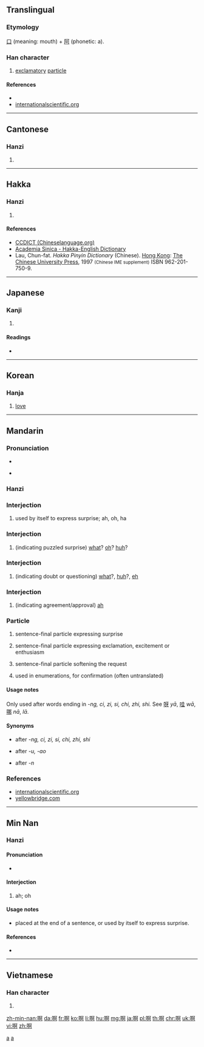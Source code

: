 {{also|a}}
==Translingual==
{{stroke order}}

===Etymology===
[[口]] (meaning: mouth) + [[阿]] (phonetic: a).

===Han character===
{{Han char|rn=30|rad=口|as=08|sn=11|four=6102<sub>0</sub>|canj=口弓中口 (RNLR)|ids=⿰[[口]][[阿]]}}

# [[exclamatory]] [[particle]]

====References====
* {{Han ref|kx=0195.040|dkj=03808|dj=0416.050|hdz=10634.180|uh=554A|ud=21834|bh=B0DA|bd=45274}}
* [http://internationalscientific.org/CharacterASP/CharacterEtymology.aspx?characterInput=%E5%95%8A internationalscientific.org]

----

==Cantonese==
{{zh-hanzi-box|啊}}

===Hanzi===
{{yue-hanzi|jyut=[[aa1]], [[aa2]], [[aa3]], [[aa4]]|y=a1, a2, a3, a4}}

# {{defn|lang=yue|sort=口08}}

----

==Hakka==

===Hanzi===
{{hak-hanzi|poj=o (o<sup>1</sup>), ó (o<sup>2</sup>)|gd=o<sup>1</sup> [Meixian, Bao'an, Kwangtung], o<sup>1</sup>, a<sup>1</sup> [Hailu, Siyan]|hpy=o2, o3}}

# {{defn|lang=hak|sort=口08}}

====References====
*[http://www.chineselanguage.org/dictionaries/?mode=view&module=chardict&query=%E5%95%8A CCDICT (Chineselanguage.org)]
*[http://minhakka.ling.sinica.edu.tw/bkg/hakyin/search.php?DETAIL=1&LIMIT=id=29415&dbname=su_tian_1&graph=2 Academia Sinica - Hakka-English Dictionary]
*Lau, Chun-fat. ''Hakka Pinyin Dictionary'' (Chinese). [[Hong Kong]]: [[w:Chinese University of Hong Kong|The Chinese University Press]], 1997 <small>(Chinese IME supplement)</small> ISBN 962-201-750-9.

----

==Japanese==

===Kanji===
{{ja-kanji|grade=|rs=口08}}

# {{defn|lang=ja|sort=口08}}

====Readings====
* {{ja-readings|on=[[あ]] (a)|kun=[[こえ]] (koe)}}

----

==Korean==

===Hanja===
{{ko-hanja|hangeul=아|rv=a|mr=a}}

# [[love]]

----

==Mandarin==
{{zh-hanzi-box|啊}}

===Pronunciation===
* {{audio|Zh-ā.ogg|audio (ā)|lang=cmn}}
{{Pinyin-IPA|ā}}
* {{audio|Zh-a.ogg|audio (a)|lang=cmn}}
{{Pinyin-IPA|a}}
{{Pinyin-IPA|ǎ}}
{{Pinyin-IPA|á}}
{{Pinyin-IPA|à}}

===Hanzi===
{{cmn-hanzi|pin=[[ā]] ([[a1]]), [[á]] ([[a2]]), [[ǎ]] ([[a3]]), [[à]] ([[a4]]), [[a]] ([[a5]])|wg=a<sup>1</sup>, a<sup>2</sup>, a<sup>3</sup>, a<sup>4</sup>, a}}

===Interjection===
{{cmn-interj|ts|pin=[[ā#Mandarin|ā]]|pint=a1}}

# used by itself to express surprise; ah, oh, ha
#: {{usex|lang=cmn|'''啊'''！我又赢了！|tr='''Ā'''! Wǒ yòu yíng le!|t='''Ha'''! I've won again!|inline=0}}

===Interjection===
{{cmn-interj|ts|pin=[[ǎ#Mandarin|ǎ]]|pint=a3}}

# (indicating puzzled surprise) [[what]]? [[oh]]? [[huh]]?
#: {{usex|lang=cmn|'''啊'''！真有这事儿？|tr='''Ǎ'''! Zhēn yǒu zhè shìr?|t=What? Is that really so?|inline=0}}

===Interjection===
{{cmn-interj|ts|pin=[[á#Mandarin|á]]|pint=a2}}

# (indicating doubt or questioning) [[what]]?, [[huh]]?, [[eh]]
#: {{usex|lang=cmn|'''啊'''？你说什么？|tr='''Á'''? Nǐ shuō shénme?|t=Huh, what did you say?|inline=0}}

===Interjection===
{{cmn-interj|ts|pin=[[à#Mandarin|à]]|pint=a4}}

# (indicating agreement/approval) [[ah]]
#: {{usex|lang=cmn|'''啊'''，好吧。|tr='''À''', hǎo ba.|t=Well, OK.|inline=0}}

===Particle===
{{cmn-particle|ts|pin=[[a#Mandarin|a]]|pint=a}}

# sentence-final particle expressing surprise
#: {{usex|lang=cmn|你不来'''啊'''？|tr=Nǐ bù lái '''a'''?|t=So you're not coming?|inline=1}}
# sentence-final particle expressing exclamation, excitement or enthusiasm
#: {{usex|lang=cmn|多好天儿'''啊'''！|tr=Duō hǎo tiānr '''a'''!|t=What a fine day!|inline=1}}
#: {{usex|lang=cmn|谢谢'''啊'''|tr=Xièxiè '''a'''|t=Thanks|inline=1}}
# sentence-final particle softening the request
#: {{usex|lang=cmn|老王'''啊'''，这可不行'''啊'''！|tr=Lǎo Wáng '''a''', zhè kě bùxíng '''a'''!|t=Wang, this won't do!|inline=1}}
# used in enumerations, for confirmation (often untranslated)
#: {{usex|lang=cmn|钱'''啊'''，书'''啊'''，表'''啊'''，我都丢了。|tr=Qián '''a''', shū '''a''', biǎo '''a''', wǒ dōu diū le.|t=Money, books, watch, I lost everything.|inline=1}}

====Usage notes====
Only used after words ending in ''-ng, ci, zi, si, chi, zhi, shi.'' See [[呀]] ''yā'', [[哇]] ''wā'', [[哪]] ''nā'', [[]] ''lā''.

====Synonyms====
* {{l|cmn|啊}} after ''-ng, ci, zi, si, chi, zhi, shi''
* {{l|cmn|哇}} after ''-u, -ao''
* {{l|cmn|哪}} after ''-n''

===References===
* [http://internationalscientific.org/CharacterASP/CharacterEtymology.aspx?characterInput=%E5%95%8A internationalscientific.org]
* [http://www.yellowbridge.com/chinese/wordsearch.php?searchMode=C&word=%E5%95%8A yellowbridge.com]

[[Category:Beginning Mandarin|a]]
[[Category:Mandarin entries with audio links|a]]

----

==Min Nan==
{{zh-hanzi-box|啊}}

===Hanzi===
{{nan-hanzi|poj=[[a]] (a<sup>1</sup>)|tlpa=}}

====Pronunciation====
* {{IPA|[ a ]|lang=nan}}

====Interjection====
{{nan-inter|ts|poj=a|pojt=a|rs=口08}}

# ah; oh

====Usage notes====
* placed at the end of a sentence, or used by itself to express surprise.

====References====
* {{cite web
| url = http://203.64.42.21/iug/ungian/SoannTeng/chil/taihoa.asp
| title = 啊
| work = On-line Taiwanese/Mandarin Dictionary (台文／華文線頂辭典)
| language = Taiwanese/English
| accessdate = 2011-01-29}}

----

==Vietnamese==

===Han character===
{{vi-hantu|[[a]], [[à]], [[ạ]]|rs=口08}}

# {{defn|lang=vi|sort=口08}}

[[zh-min-nan:啊]]
[[da:啊]]
[[fr:啊]]
[[ko:啊]]
[[li:啊]]
[[hu:啊]]
[[mg:啊]]
[[ja:啊]]
[[pl:啊]]
[[th:啊]]
[[chr:啊]]
[[uk:啊]]
[[vi:啊]]
[[zh:啊]]